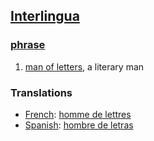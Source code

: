 == [[Interlingua]] ==
=== [[phrase]] ===
# [[man of letters]], a literary man

=== Translations ===
*[[French]]: [[homme de lettres]]
*[[Spanish]]: [[hombre de letras]]